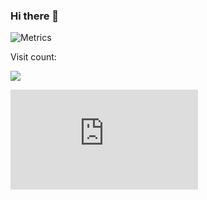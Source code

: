 ### Hi there 👋
<!-- [📚](http://notes-z9956.vercel.app/) -->


<!-- [![Top Langs](https://github-readme-stats.vercel.app/api/top-langs/?username=z9956&hide=html,css,scss&layout=compact)](https://github.com/anuraghazra/github-readme-stats) -->
<!-- <img src="https://github-readme-stats.vercel.app/api?username=z9956&show_icons=true&icon_color=805AD5&text_color=718096&bg_color=ffffff&hide_title=true" /> -->
![Metrics](/github-metrics.svg)

Visit count:

![](https://count.getloli.com/get/@z9956?theme=moebooru)

<iframe height='160' width='300' frameborder='0' allowtransparency='true' scrolling='no' src='https://www.strava.com/athletes/119323843/activity-summary/15338ddb96e172ac63a9b54d3394dcf3c5ab360e'></iframe>





